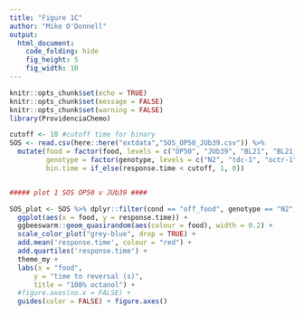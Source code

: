 ```yaml
---
title: "Figure 1C"
author: "Mike O'Donnell"
output:
  html_document:
    code_folding: hide
    fig_height: 5
    fig_width: 10
---
```


```r
knitr::opts_chunk$set(echo = TRUE)
knitr::opts_chunk$set(message = FALSE)
knitr::opts_chunk$set(warning = FALSE)
library(ProvidenciaChemo)

```

```r
cutoff <- 10 #cutoff time for binary
SOS <- read.csv(here::here("extdata","SOS_OP50_JUb39.csv")) %>%
  mutate(food = factor(food, levels = c("OP50", "JUb39", "BL21", "BL21_tdcGOF","655", "655-tdcDel")),
         genotype = factor(genotype, levels = c("N2", "tdc-1", "octr-1", "tbh-1")),
         bin.time = if_else(response.time < cutoff, 1, 0))


##### plot 1 SOS OP50 v JUb39 ####

SOS_plot <- SOS %>% dplyr::filter(cond == "off_food", genotype == "N2", food %in% c("OP50", "JUb39")) %>%
  ggplot(aes(x = food, y = response.time)) +
  ggbeeswarm::geom_quasirandom(aes(colour = food), width = 0.2) +
  scale_color_plot("grey-blue", drop = TRUE) +
  add.mean('response.time', colour = "red") +
  add.quartiles('response.time') +
  theme_my +
  labs(x = "food",
      y = "time to reversal (s)",
      title = "100% octanol") +
  #figure.axes(no.x = FALSE) +
  guides(color = FALSE) + figure.axes()
```

